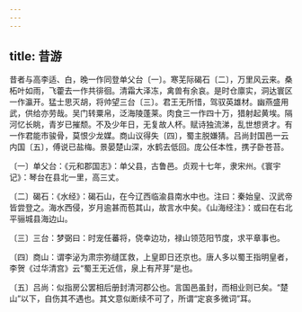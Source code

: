 ```yaml
---
---
---
```

title: 昔游
---




昔者与高李适、白，晚一作同登单父台〔一〕。寒芜际碣石〔二〕，万里风云来。桑柘叶如雨，飞藿去一作共徘徊。清霜大泽冻，禽兽有余哀。是时仓廪实，洞达寰区一作瀛开。猛士思灭胡，将帅望三台〔三〕。君王无所惜，驾驭英雄材。幽燕盛用武，供给亦劳哉。吴门转粟帛，泛海陵蓬莱。肉食三一作四十万，猎射起黄埃。隔河忆长眺，青岁已摧颓。不及少年日，无复故人杯。赋诗独流涕，乱世想贤才。有一作君能市骏骨，莫恨少龙媒。商山议得失〔四〕，蜀主脱嫌猜。吕尚封国邑一云内国〔五〕，傅说已盐梅。景晏楚山深，水鹤去低回。庞公任本性，携子卧苍苔。

〔一〕单父台：《元和郡国志》：单父县，古鲁邑。贞观十七年，隶宋州。《寰宇记》：琴台在县北一里，高三丈。

〔二〕碣石：《水经》：碣石山，在今辽西临渝县南水中也。注曰：秦始皇、汉武帝皆尝登之。海水西侵，岁月逾甚而苞其山，故言水中矣。《山海经注》：或曰在右北平骊城县海边山。

〔三〕三台：梦弼曰：时宠任蕃将，侥幸边功，禄山领范阳节度，求平章事也。

〔四〕商山：谓李泌为肃宗弥缝匡救，上皇即日还京也。唐人多以蜀王指明皇者，李贺《过华清宫》云“蜀王无近信，泉上有芹芽”是也。

〔五〕吕尚：似指房公罢相后册封清河郡公也。言国邑虽封，而相业则已矣。“楚山”以下，自伤其不遇也。其文意似断续不可了，所谓“定哀多微词”耳。